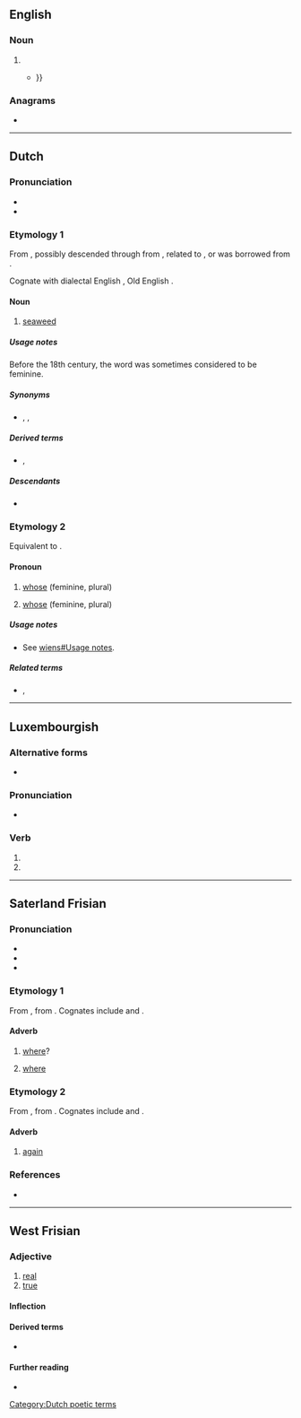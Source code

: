 {{also|Wier}}
==English==

===Noun===
{{en-noun}}

# {{archaic form of|en|weir}}
#* {{quote-book|en|year=1819|author=James Dugdale|title=The New British Traveller: Or, Modern Panorama of England and Wales|passage=The '''wier''' of this fishery is very large, and consists of a dam, ten or twelve feet high {{...}}}}

===Anagrams===
* {{anagrams|en|a=eirw|Weir|Wire|weir|wire}}

----

==Dutch==

===Pronunciation===
* {{audio|nl|Nl-wier.ogg|audio}}
* {{rhymes|nl|ir|s=1}}

===Etymology 1===
From {{inh|nl|dum|wier||seaweed}}, possibly descended through {{inh|nl|odt|-}} from {{inh|nl|gem-pro|*waira}}, related to {{m|gem-pro|*wīraz}}, or was borrowed from {{der|nl|fy|-}}.

Cognate with dialectal English {{m|en|ware||seaweed}}, Old English {{m|ang|war||seaweed}}.

====Noun====
{{nl-noun|n|-en|wiertje}}

# [[seaweed]]

=====Usage notes=====
Before the 18th century, the word was sometimes considered to be feminine.

=====Synonyms=====
* {{sense|seaweed}} {{l|nl|alg}}, {{l|nl|alge}}, {{l|nl|zeegras}}

=====Derived terms=====
* {{l|nl|groenwieren}}, {{l|nl|zeewier}}

=====Descendants=====
* {{desc|af|wier}}

===Etymology 2===
{{root|nl|ine-pro|*kʷ-}}
Equivalent to {{suffix|nl|wie|-er|q2=genitive feminine ending}}.

====Pronoun====
{{head|nl|pronoun}}

# {{lb|nl|interrogative|archaic}} [[whose]] (feminine, plural)
# {{lb|nl|relative|dated}} [[whose]] (feminine, plural)

=====Usage notes=====
* See [[wiens#Usage notes]].

=====Related terms=====
* {{l|nl|wie}}, {{l|nl|wiens}}

[[Category:Dutch poetic terms]]

----

==Luxembourgish==

===Alternative forms===
* {{l|lb|wär}}

===Pronunciation===
* {{IPA|lb|/viːr/|[viə̯]|[ˈviː.ɐ]}}

===Verb===
{{head|lb|verb form}}

# {{inflection of|lb|sinn||1|s|simple|cond}}
# {{inflection of|lb|sinn||3|s|simple|cond}}

----

==Saterland Frisian==

===Pronunciation===
* {{IPA|stq|/vir/}}
* {{hyph|stq|wier}}
* {{rhymes|stq|ir|s=1}}

===Etymology 1===
{{dercat|stq|gem-pro|inh=1}}
From {{inh|stq|ofs|hwēr}}, from {{inh|stq|gmw-pro|*hwār}}. Cognates include {{cog|fy|wêr}} and {{cog|de|wo}}.

====Adverb====
{{head|stq|adverb|cat2=interrogative adverbs|cat3=relative adverbs}}

# [[where]]?
#: {{uxi|stq|'''Wier''' is  dien Húus?|'''Where''' is your house?}}
# [[where]]
#: {{uxi|stq|Iek weet '''wier''' dien Húus is.|I know '''where''' your house is.}}

===Etymology 2===
From {{inh|stq|ofs|wether}}, from {{inh|stq|gem-pro|*wiþra}}. Cognates include {{cog|nl|weer}} and {{cog|de|wieder}}.

====Adverb====
{{head|stq|adverb}}

# [[again]]
#: {{uxi|stq|Hääst du dät '''wier''' däin?|Have you done it '''again'''?}}

===References===
* {{R:stq:SW}}

----

==West Frisian==

===Adjective===
{{head|fy|adjective}}

# [[real]]
# [[true]]

====Inflection====
{{fy-infl-adj}}

====Derived terms====
* {{l|fy|wierheid}}

====Further reading====
* {{R:WFT|115299|III}}